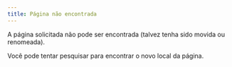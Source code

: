 ```yaml
---
title: Página não encontrada
---
```


A página solicitada não pode ser encontrada (talvez tenha sido movida ou renomeada).

Você pode tentar pesquisar para encontrar o novo local da página.